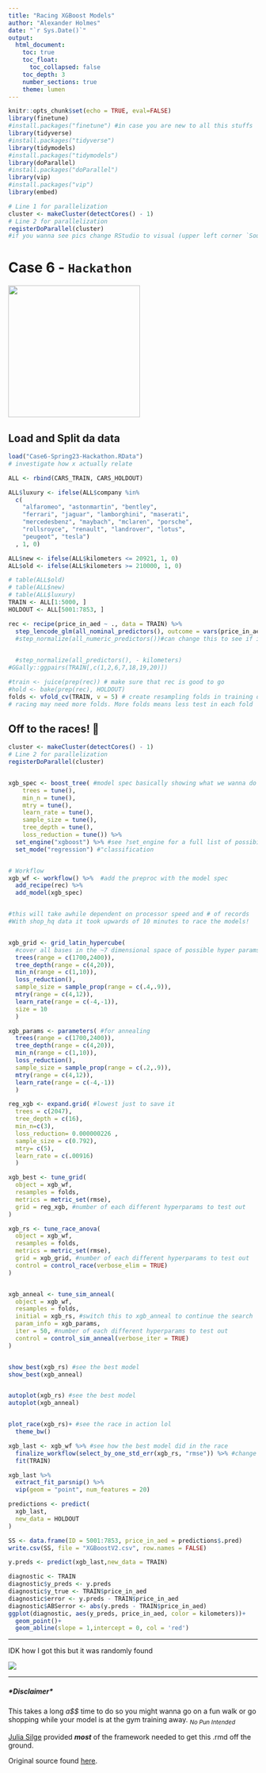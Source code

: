 ```yaml
---
title: "Racing XGBoost Models"
author: "Alexander Holmes"
date: "`r Sys.Date()`"
output:
  html_document:
    toc: true
    toc_float:
      toc_collapsed: false
    toc_depth: 3
    number_sections: true
    theme: lumen
---
```


```r
knitr::opts_chunk$set(echo = TRUE, eval=FALSE)
library(finetune)
#install.packages("finetune") #in case you are new to all this stuffs
library(tidyverse)
#install.packages("tidyverse")
library(tidymodels)
#install.packages("tidymodels")
library(doParallel)
#install.packages("doParallel") 
library(vip)
#install.packages("vip")
library(embed)

# Line 1 for parallelization
cluster <- makeCluster(detectCores() - 1)
# Line 2 for parallelization
registerDoParallel(cluster)
#if you wanna see pics change RStudio to visual (upper left corner `Source` -> `Visual`)
```

# Case 6 - `Hackathon`

![](images/XGBoost_logo.png){width="266"}

## Load and Split da data

```r
load("Case6-Spring23-Hackathon.RData")
# investigate how x actually relate

ALL <- rbind(CARS_TRAIN, CARS_HOLDOUT)

ALL$luxury <- ifelse(ALL$company %in%
  c(
    "alfaromeo", "astonmartin", "bentley",
    "ferrari", "jaguar", "lamborghini", "maserati",
    "mercedesbenz", "maybach", "mclaren", "porsche", 
    "rollsroyce", "renault", "landrover", "lotus", 
    "peugeot", "tesla")
  , 1, 0)

ALL$new <- ifelse(ALL$kilometers <= 20921, 1, 0)
ALL$old <- ifelse(ALL$kilometers >= 210000, 1, 0)

# table(ALL$old)
# table(ALL$new)
# table(ALL$luxury)
TRAIN <- ALL[1:5000, ]
HOLDOUT <- ALL[5001:7853, ]

rec <- recipe(price_in_aed ~ ., data = TRAIN) %>%
  step_lencode_glm(all_nominal_predictors(), outcome = vars(price_in_aed)) #%>%
  #step_normalize(all_numeric_predictors())#can change this to see if it makes diff 
  

  #step_normalize(all_predictors(), - kilometers) 
#GGally::ggpairs(TRAIN[,c(1,2,6,7,18,19,20)])

#train <- juice(prep(rec)) # make sure that rec is good to go
#hold <- bake(prep(rec), HOLDOUT)
folds <- vfold_cv(TRAIN, v = 5) # create resampling folds in training data
# racing may need more folds. More folds means less test in each fold

```

## Off to the races! 🏇

```r
cluster <- makeCluster(detectCores() - 1)
# Line 2 for parallelization
registerDoParallel(cluster)


xgb_spec <- boost_tree( #model spec basically showing what we wanna do    
    trees = tune(),
    min_n = tune(),
    mtry = tune(),
    learn_rate = tune(),
    sample_size = tune(),
    tree_depth = tune(),
    loss_reduction = tune()) %>% 
  set_engine("xgboost") %>% #see ?set_engine for a full list of possibilites
  set_mode("regression") #"classification


# Workflow
xgb_wf <- workflow() %>%  #add the preproc with the model spec
  add_recipe(rec) %>% 
  add_model(xgb_spec)


#this will take awhile dependent on processor speed and # of records
#With shop_hq data it took upwards of 10 minutes to race the models!


xgb_grid <- grid_latin_hypercube( 
  #cover all bases in the ~7 dimensional space of possible hyper params
  trees(range = c(1700,2400)),
  tree_depth(range = c(4,20)),
  min_n(range = c(1,10)),
  loss_reduction(),
  sample_size = sample_prop(range = c(.4,.9)),
  mtry(range = c(4,12)),
  learn_rate(range = c(-4,-1)),
  size = 10
  )

xgb_params <- parameters( #for annealing
  trees(range = c(1700,2400)),
  tree_depth(range = c(4,20)),
  min_n(range = c(1,10)),
  loss_reduction(),
  sample_size = sample_prop(range = c(.2,.9)),
  mtry(range = c(4,12)),
  learn_rate(range = c(-4,-1))
  )

reg_xgb <- expand.grid( #lowest just to save it 
  trees = c(2047),
  tree_depth = c(16),
  min_n=c(3),
  loss_reduction= 0.000000226 ,
  sample_size = c(0.792),
  mtry= c(5),
  learn_rate = c(.00916)
  )

xgb_best <- tune_grid(
  object = xgb_wf,
  resamples = folds,
  metrics = metric_set(rmse),
  grid = reg_xgb, #number of each different hyperparams to test out
)

xgb_rs <- tune_race_anova(
  object = xgb_wf,
  resamples = folds,
  metrics = metric_set(rmse),
  grid = xgb_grid, #number of each different hyperparams to test out
  control = control_race(verbose_elim = TRUE)
)


xgb_anneal <- tune_sim_anneal(
  object = xgb_wf,
  resamples = folds,
  initial = xgb_rs, #switch this to xgb_anneal to continue the search
  param_info = xgb_params,
  iter = 50, #number of each different hyperparams to test out
  control = control_sim_anneal(verbose_iter = TRUE)
)


show_best(xgb_rs) #see the best model
show_best(xgb_anneal)


autoplot(xgb_rs) #see the best model
autoplot(xgb_anneal)


plot_race(xgb_rs)+ #see the race in action lol 
  theme_bw()

xgb_last <- xgb_wf %>% #see how the best model did in the race
  finalize_workflow(select_by_one_std_err(xgb_rs, "rmse")) %>% #change this from rs if you `annealed`
  fit(TRAIN)

xgb_last %>%
  extract_fit_parsnip() %>%
  vip(geom = "point", num_features = 20)

predictions <- predict(
  xgb_last,
  new_data = HOLDOUT
)

SS <- data.frame(ID = 5001:7853, price_in_aed = predictions$.pred)
write.csv(SS, file = "XGBoostV2.csv", row.names = FALSE)
```

```r

y.preds <- predict(xgb_last,new_data = TRAIN)

diagnostic <- TRAIN
diagnostic$y_preds <- y.preds
diagnostic$y_true <- TRAIN$price_in_aed
diagnostic$error <- y.preds - TRAIN$price_in_aed
diagnostic$ABSerror <- abs(y.preds - TRAIN$price_in_aed)
ggplot(diagnostic, aes(y_preds, price_in_aed, color = kilometers))+
  geom_point()+
  geom_abline(slope = 1,intercept = 0, col = 'red')

```

------------------------------------------------------------------------

IDK how I got this but it was randomly found

![](images/CURRENT%20KAGGLE%20WIN4-13-2023-01.png)

------------------------------------------------------------------------

##### \*Disclaimer\*

This takes a long *a\$\$* time to do so you might wanna go on a fun walk or go shopping while your model is at the gym training away. ~*No Pun Intended*~

[Julia Silge](https://juliasilge.com/) provided ***most*** of the framework needed to get this .rmd off the ground.

Original source found [here](https://juliasilge.com/blog/baseball-racing/).
